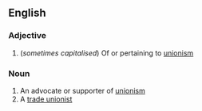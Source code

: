 ==English==

===Adjective===
{{en-adj}}

#(''sometimes capitalised'') Of or pertaining to [[unionism]]

===Noun===
{{en-noun}}

# An advocate or supporter of [[unionism]]
# A [[trade unionist]]